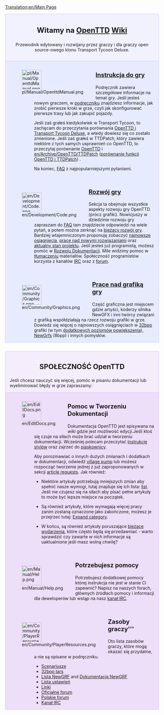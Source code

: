 [[Translation:en/Main Page]]

<div style="background-color: #f1f2fe; border: 1px solid #c7c8fe; margin: 0; padding: 1em 1em 1em 1em; text-align:center">
<div style="font-size:1.7em; font-weight:bold">Witamy na <span class="plainlinks">[http://www.openttd.org/ OpenTTD]</span> [http://pl.wikipedia.org/wiki/Wiki Wiki]</div>
Przewodnik edytowany i rozwijany przez graczy i dla graczy open source-owego klonu Transport Tycoon Deluxe.
</div>
<div style="background-color: #E7EBFF; border: 1px solid #c7c8fe; border-top:none; padding: 1em 1em 0em 1em; margin-bottom:2em">
<div style="float:left">[[File:pl/Manual/OpenttdManual.png|64px]]</div>
<div style="margin-left:80px; margin-bottom:4em">
<div style="font-size:1.4em; font-weight:bold">[[pl/Manual/Main Page|Instrukcja do gry]]</div>
Podręcznik zawiera szczegółowe informacje na temat gry. Jeśli jesteś nowym graczem, w [[pl/Manual/Tutorial/Main Page|podręczniku]] znajdziesz informacje, jak zrobić pierwsze kroki w grze, czyli jak skonfigurować pierwsze trasy lub jak zakupić pojazdy.

Jeśli zaś grałeś kiedykolwiek w Transport Tycoon, to zachęcam do przeczytania porównania [[en/Archive/OpenTTD/Changes from TTD|OpenTTD i Transport Tycoon Deluxe]], a wtedy dowiesz się co zostało zmienione. Jeśli zaś grałeś w TTDPatch, który zawiera niektóre z tych samych usprawnień co OpenTTD, to przeczytaj porównanie [[pl/Manual/Main Page|OpenTTD]] i [[en/Archive/OpenTTD/TTDPatch]] ([[en/Archive/OpenTTD/Comparison of OpenTTD and TTDPatch features|porównanie funkcji OpenTTD i TTDPatch]]) .


Na koniec, [[pl/Archive/Community/FAQ|FAQ]] z najpopularniejszymi pytaniami.
</div>

<div style="float:left">[[File:en/Development/Code.png|64px]]</div>
<div style="margin-left:80px; margin-bottom:4em">
<div style="font-size:1.4em; font-weight:bold">[[pl/Development/Main Page|Rozwój gry]]</div>
Sekcja ta obejmuje wszystkie aspekty rozwoju gry OpenTTD (prócz grafiki). Nowicjuszy w dziedzinie rozwoju gry zapraszam do [[pl/Development/FAQ rozwoju|FAQ]] tam znajdziecie odpowiedzi na wiele pytań, a potem  można zerknąć na [[pl/Development/Main Page|bieżący rozwój gry]].
Bardziej wtajemniczonym proponuję  zobaczyć [[en/Recent and Current Developments|najnowsze osiągnięcia]], [[en/Archive/Lists/Roadmap|prace nad nowymi rozwiązaniami]] oraz [[en/Archive/Community/Requested features|aktualny stan projektu]]. Jeśli jesteś już programistą, możesz pomóc w  [[pl/Development/Main Page|Rozwoju Dokumentacji]]. Mile widzimy pomoc w [[en/Archive/Community/Internationalization|tłumaczeniu]] materiałów.
Społeczność programistów korzysta z kanałów [[pl/Development/Kanał IRC|IRC]]  oraz z [http://www.tt-forums.net/viewforum.php?f=33 forum].
</div>

<div style="float:left">[[File:en/Community/Graphics.png|64px]]</div>
<div style="margin-left:80px; margin-bottom:1em; min-height:64px">
<div style="font-size:1.4em; font-weight:bold">[[pl/Development/NewGRF/Main Page|Prace nad grafiką gry]]</div>
Część graficzna jest miejscem gdzie artyści, koderzy silnika NewGFX  i inni twórcy związani z grafiką współdziałają na rzecz rozwoju grafiki w grze. Dowiedz się więcej o najnowszych osiągnięciach w [[en/Archive/Old 32bpp/32bit Graphics Development|32bpp]] grafiki (w tym [[en/Community/NewGRF/Playing with 32 bpp graphics|dodatkowych poziomów powiększenia]]), [[en/Manual/NewGRF|NewGrfs]] (8bpp) i innych pomysłów.
</div>

</div>

<div style="background-color: #F5EDFC; border: 1px solid #E1BBFF; margin: 0; padding: 1em 1em 0em 1em;">
<div style="font-size:1.6em; font-weight:bold; text-align:center">SPOŁECZNOŚĆ OpenTTD</div>
Jeśli chcesz nauczyć się więcej, pomóc w pisaniu dokumentacji lub wyeliminować błędy w grze zapraszamy:
</div>

<div style="background-color: #EDDEFA; border: 1px solid #E1BBFF; border-top:none; padding: 1em 1em 0em 1em;">

<div style="float:left">[[File:en/EditDocs.png|64px]]</div>
<div style="margin-left:80px; margin-bottom:4em">
<div style="font-size:1.4em; font-weight:bold">Pomoc w Tworzeniu Dokumentacji</div>
Dokumentacja OpenTTD jest spisywana na <em>wiki</em> gdzie jest możliwość edycji.Jeśli ktoś się czuje na siłach może brać udział w tworzeniu dokumentacji. Wcześniej polecam przeczytać [[en/Instrukcja Stylów|Instrukcję stylów]] oraz zajrzeć do [[en/Sandbox|piaskownicy]].  

Aby porozmawiać o innych dużych zmianach i dodatkach w dokumentacji, odwiedź [[en/Archive/Community/Village Pump|village pump]] lub możesz rozpocząć tworzenie jednej z już zaproponowanych w sekcji [[en/Requested Articles|article requests]]. Jak również:

*Niektóre artykuły potrzebują mniejszych zmian aby spełnić nasze wymogi, tutaj znajduje się ich lista: [[:Category:en/To do|list]]. Jeśli nie czujesz się na siłach aby pisać pełne artykuły to może być lepsze miejsce na początek. 

*Są również artykuły, które wymagają więcej pracy zanim zostaną oznaczone jako zakończone, możesz je przejrzeć tutaj: [[:Category:en/Articles to be expanded|Expand category]]. 

*W końcu, są również artykuły poruszające [[:Category:en/Current events|bieżące wydarzenia]], które często będą się przedawniać - warto sprawdzić czy zawarte w nich informacje są uaktualnione jeśli masz wolną chwilę?
</div>

<div style="float:left">[[File:en/Manual/Help.png|64px]]</div>
<div style="margin-left:80px; margin-bottom:4em">
<div style="font-size:1.4em; font-weight:bold">Potrzebujesz pomocy</div>
Potrzebujesz dodatkowej pomocy której instrukcja nie jest w stanie Ci zapewnić? Napisz na naszych forach, głównych źródłach pomocy i informacji dla deweloperów lub wstąp na nasz [[pl/Development/Kanał IRC|kanał IRC]].
</div>

<div style="float:left">[[File:en/Community/PlayerResources.png|64px]]</div>
<div style="margin-left:80px; margin-bottom:1em">
<div style="font-size:1.4em; font-weight:bold">Zasoby graczy'''</div>
Oto lista zasobów graczy, które mogą okazać się przydatne, a nie są opisane w podręczniku.
*[[en/Community/Scenarios/Main Page|Scenariusze]]
*[[en/Archive/Old 32bpp/List of downloadable 32 bpp tars|32bpp tars]]
*[[en/Community/NewGRF/Main Page|Lista NewGRF]] and [[en/Manual/NewGRF|Dokumentacja NewGRF]]
*[[en/Archive/Manual/Settings/Advanced Settings|Lista ustawień]]
*[[pl/Archive/Lists/Linki|Linki]]
*[http://www.tt-forums.net/viewforum.php?f=55 Oficjalne forum]
*[https://openttd-polska.pl Polskie forum]
*[[pl/Development/Kanał IRC|Kanał IRC]]
</div>
</div>